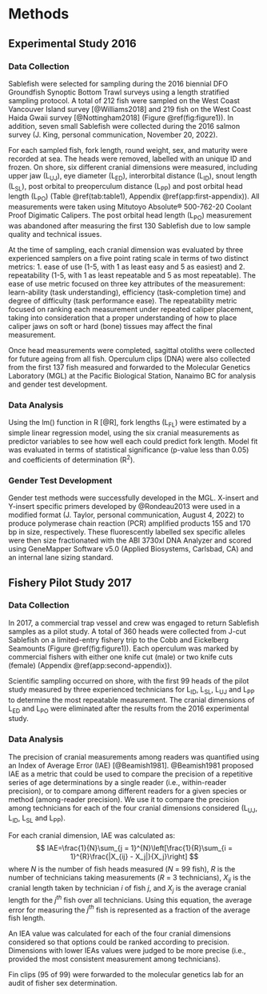 # Methods

##  Experimental Study 2016

### Data Collection

Sablefish were selected for sampling during the 2016 biennial DFO Groundfish Synoptic Bottom Trawl surveys using a length stratified sampling protocol. A total of 212 fish were sampled on the West Coast Vancouver Island survey [@Williams2018] and 219 fish on the West Coast Haida Gwaii survey [@Nottingham2018] (Figure \@ref(fig:figure1)). In addition, seven small Sablefish were collected during the 2016 salmon survey (J. King, personal communication, November 20, 2022).  

For each sampled fish, fork length, round weight, sex, and maturity were recorded at sea. The heads were removed, labelled with an unique ID and frozen.  On shore, six different cranial dimensions were measured, including upper jaw (L~UJ~), eye diameter (L~ED~), interorbital distance  (L~ID~), snout length (L~SL~), post orbital to preoperculum distance (L~PP~) and post orbital head length (L~PO~) (Table \@ref(tab:table1), Appendix \@ref(app:first-appendix)). All measurements were taken using Mitutoyo Absolute® 500-762-20 Coolant Proof Digimatic Calipers.  The post orbital head length (L~PO~) measurement was abandoned after measuring the first 130 Sablefish due to low sample quality and technical issues. 

At the time of sampling, each cranial dimension was evaluated by three experienced samplers on a five point rating scale in terms of two distinct metrics: 1. ease of use (1-5, with 1 as least easy and 5 as easiest) and 2. repeatability  (1-5, with 1 as least repeatable and 5 as most repeatable). The ease of use metric focused on three key attributes of the measurement: learn-ability (task understanding), efficiency (task-completion time) and degree of difficulty (task performance ease).  The repeatability metric focused on ranking each measurement under repeated caliper placement, taking into consideration that a proper understanding of how to place caliper jaws on soft or hard (bone) tissues may affect the final measurement. 

Once head measurements were completed, sagittal otoliths were collected for future ageing from all fish. Operculum clips (DNA) were also collected from the first 137 fish measured and forwarded to the Molecular Genetics Laboratory (MGL) at the Pacific Biological Station, Nanaimo BC for analysis and gender test development.

### Data Analysis

Using the lm() function in R [@R], fork lengths (L~FL~) were estimated by a simple linear regression model, using the six cranial measurements as predictor variables to see how well each could predict fork length.  Model fit was evaluated in terms of statistical significance (p-value less than 0.05) and coefficients of determination (R^2^).

### Gender Test Development

Gender test methods were successfully developed in the MGL. X-insert and Y-insert specific primers developed by @Rondeau2013 were used in a modified format (J. Taylor, personal communication, August 4, 2022) to produce polymerase chain reaction (PCR) amplified products 155 and 170 bp in size, respectively. These fluorescently labelled sex specific alleles were then size fractionated with the ABI 3730xl DNA Analyzer and scored using GeneMapper Software v5.0 (Applied Biosystems, Carlsbad, CA) and an internal lane sizing standard.

## Fishery Pilot Study 2017

### Data Collection

In 2017, a commercial trap vessel and crew was engaged to return Sablefish samples as a pilot study.  A total of 360 heads were collected from J-cut Sablefish on a limited-entry fishery trip to the Cobb and Eickelberg Seamounts (Figure \@ref(fig:figure1)).  Each operculum was marked by commercial fishers with either one knife cut (male) or two knife cuts (female) (Appendix \@ref(app:second-appendix)).  

Scientific sampling occurred on shore, with the first 99 heads of the pilot study measured by three experienced technicians for L~ID~, L~SL~, L~UJ~ and L~PP~ to determine the most repeatable measurement.  The cranial dimensions of L~ED~ and L~PO~ were eliminated after the results from the 2016 experimental study.

### Data Analysis

<!--
Removed by K.Holt on Jan 24 and replaced with the below paragraph

The precision of cranial measurements among readers was quantified using an Index of Average Error (IAE) [@Beamish1981]. @Beamish1981 used IAE as a metric for comparing the precision of age determinations among different readers; however, given that three highly trained technicians were used to conduct the same measurements, we do not look at differences in IAE among technicians. Instead, we compare IAE among the four cranial dimensions considered to identify which one provided the most consistent measurement among readers. In our case, IAE was defined as:
$$
IAE=\frac{1}{N}\sum_{j = 1}^{N}\left[\frac{1}{R}\sum_{i = 1}^{R}\frac{|X_{ij} - X_j|}{X_j}\right]
$$
where N is the number of Sablefish measured for each cranial measurement, R is the number of times each cranial measurement was taken by a technician, $X_{ij}$ is the average cranial length for the jth Sablefish, and $X_{ij}$ is the ith cranial measurement of the jth Sablefish.

-->


The precision of cranial measurements among readers was quantified using an Index of Average Error (IAE) [@Beamish1981]. @Beamish1981 proposed IAE as a metric that could be used to compare the precision of a repetitive series of age determinations by a single reader (i.e., within-reader precision), or to compare among different readers for a given species or method (among-reader precision). We use it to compare the precision among technicians for each of the four cranial dimensions considered (L~UJ~, L~ID~, L~SL~ and L~PP~).

For each cranial dimension, IAE was calculated as:
$$
IAE=\frac{1}{N}\sum_{j = 1}^{N}\left[\frac{1}{R}\sum_{i = 1}^{R}\frac{|X_{ij} - X_j|}{X_j}\right]
$$
where $N$ is the number of fish heads measured ($N$ = 99 fish), $R$ is the number of technicians taking measurements ($R$ = 3 technicians), $X_{ij}$ is the cranial length taken by technician *i* of fish *j*, and $X_{j}$ is the average cranial length for the $j^{th}$ fish over all technicians. Using this equation, the average error for measuring the $j^{th}$ fish is represented as a fraction of the average fish length.  

An IEA value was calculated for each of the four cranial dimensions considered so that options could be ranked according to precision. Dimensions with lower IEAs values were judged to be more precise (i.e., provided the most consistent measurement among technicians). 

Fin clips (95 of 99) were forwarded to the molecular genetics lab for an audit of fisher sex determination. 
